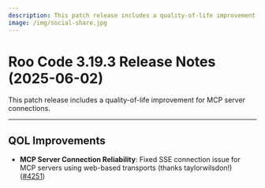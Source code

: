 ```yaml
---
description: This patch release includes a quality-of-life improvement for MCP server connections.
image: /img/social-share.jpg
---
```


# Roo Code 3.19.3 Release Notes (2025-06-02)

This patch release includes a quality-of-life improvement for MCP server connections.

---

## QOL Improvements

*   **MCP Server Connection Reliability**: Fixed SSE connection issue for MCP servers using web-based transports (thanks taylorwilsdon!) ([#4251](https://github.com/RooCodeInc/Roo-Code/pull/4251))